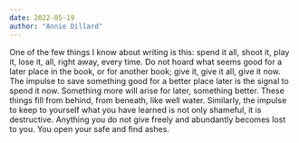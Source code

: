 ```yaml
---
date: 2022-05-19
author: "Annie Dillard"
---
```


One of the few things I know about writing is this: spend it all, shoot it, play it, lose it, all, right away, every time. Do not hoard what seems good for a later place in the book, or for another book; give it, give it all, give it now. The impulse to save something good for a better place later is the signal to spend it now. Something more will arise for later, something better. These things fill from behind, from beneath, like well water. Similarly, the impulse to keep to yourself what you have learned is not only shameful, it is destructive. Anything you do not give freely and abundantly becomes lost to you. You open your safe and find ashes.
